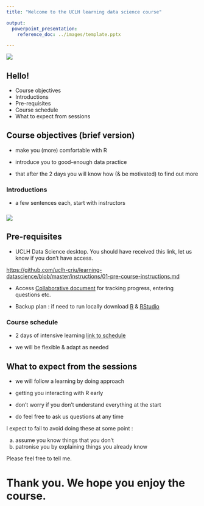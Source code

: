 ```yaml
---
title: "Welcome to the UCLH learning data science course"

output: 
  powerpoint_presentation:
    reference_doc: ../images/template.pptx

---
```



![](../images/UCLH-logo-colour-scaled.jpg)


## Hello!

- Course objectives
- Introductions
- Pre-requisites
- Course schedule
- What to expect from sessions

## Course objectives (brief version)

- make you (more) comfortable with R

- introduce you to good-enough data practice

- that after the 2 days you will know how (& be motivated) to find out more


### Introductions

- a few sentences each, start with instructors


### 

![](../images/uclh-desktops.png)


## Pre-requisites

- UCLH Data Science desktop. You should have received this link, let us know if you don't have access. 

[https://github.com/uclh-criu/learning-datascience/blob/master/instructions/01-pre-course-instructions.md](https://github.com/uclh-criu/learning-datascience/blob/master/instructions/01-pre-course-instructions.md)  

- Access [Collaborative document](https://nhs-my.sharepoint.com/:w:/g/personal/mei_bai_nhs_net/ERBkMbqA6QVAo6DOtqNxVfQBBBwvGvroM5yO3e_3Vy_Xtg?e=TIhNZt) for tracking progress, entering questions etc.   


- Backup plan : if need to run locally download [R](https://cran.r-project.org/) & [RStudio](https://www.rstudio.com/products/rstudio/download/#download)




### Course schedule

- 2 days of intensive learning [link to schedule](https://github.com/uclh-criu/learning-datascience/blob/master/instructions/schedule.md)

- we will be flexible & adapt as needed


## What to expect from the sessions

- we will follow a learning by doing approach
- getting you interacting with R early

- don't worry if you don't understand everything at the start
- do feel free to ask us questions at any time


I expect to fail to avoid doing these at some point :

a) assume you know things that you don't
b) patronise you by explaining things you already know

Please feel free to tell me.


# Thank you. We hope you enjoy the course. 
